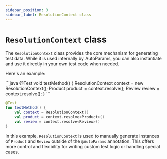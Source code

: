 ```yaml
---
sidebar_position: 3
sidebar_label: ResolutionContext class
---
```



# `ResolutionContext` class

The `ResolutionContext` class provides the core mechanism for generating test data. While it is used internally by AutoParams, you can also instantiate and use it directly in your own test code when needed.

Here's an example:

<JavaKotlinCodeBlock>
```java
@Test
void testMethod() {
    ResolutionContext context = new ResolutionContext();
    Product product = context.resolve();
    Review review = context.resolve();
}
```

```kotlin
@Test
fun testMethod() {
    val context = ResolutionContext()
    val product = context.resolve<Product>()
    val review = context.resolve<Review>()
}
```
</JavaKotlinCodeBlock>

In this example, `ResolutionContext` is used to manually generate instances of `Product` and `Review` outside of the `@AutoParams` annotation. This offers more control and flexibility for writing custom test logic or handling special cases.
